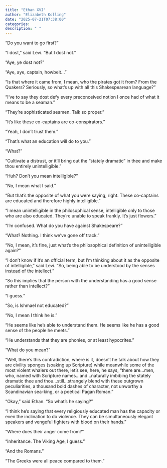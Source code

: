 ```yaml
---
title: "Ethan XVI"
author: "Elizabeth Kolling"
date: "2025-07-21T07:38:00"
categories: 
description: " "
---
```



“Do you want to go first?”

“I dost,” said Levi. "But I dost not."

“Aye, ye dost not?”

“Aye, aye, captain, howbeit...” 

“Is that where it came from, I mean, who the pirates got it from? From the Quakers? Seriously, so what’s up with all this Shakespearean language?”

“I’ve to say they dost defy every preconceived notion I once had of what it means to be a seaman.” 

“They’re sophisticated seamen. Talk so proper.” 

“It’s like these co-captains are co-conspirators.” 

“Yeah, I don’t trust them.” 

“That’s what an education will do to you.” 

“What?”

“Cultivate a distrust, or it’ll bring out the “stately dramatic” in thee and make thou entirely unintelligible.” 

“Huh? Don’t you mean intelligible?”

“No, I mean what I said.”

“But that’s the opposite of what you were saying, right. These co-captains are educated and therefore highly intelligible.”

“I mean unintelligible in the philosophical sense, intelligible only to those who are also educated. They're unable to speak frankly. It's just flowers.”

“I’m confused. What do you have against Shakespeare?” 

“What? Nothing. I think we’ve gone off track.”

“No, I mean, it’s fine, just what’s the philosophical definition of unintelligible again?”

“I don’t know if it’s an official term, but I’m thinking about it as the opposite of intelligible,” said Levi. “So, being able to be understood by the senses instead of the intellect.” 

“So this implies that the person with the understanding has a good sense rather than intellect?”

“I guess.”

“So, is Ishmael not educated?”

“No, I mean I think he is.” 

“He seems like he’s able to understand them. He seems like he has a good sense of the people he meets.”

“He understands that they are phonies, or at least hypocrites.”

“What do you mean?”

“Well, there’s this contradiction, where is it, doesn’t he talk about how they are civility sponges (soaking up Scripture) while meanwhile some of the most violent whalers out there, let’s see, here, he says, “there are…men, who, named with Scripture names…and…naturally imbibing the stately dramatic thee and thou…still…strangely blend with these outgrown peculiarities, a thousand bold dashes of character, not unworthy a Scandinavian sea-king, or a poetical Pagan Roman.” 

“Okay,” said Ethan. “So what’s he saying?” 

“I think he’s saying that every religiously educated man has the capacity or even the inclination to do violence. They can be simultaneously elegant speakers and vengeful fighters with blood on their hands.”

“Where does their anger come from?” 

“Inheritance. The Viking Age, I guess.” 

“And the Romans.”

“The Greeks were all peace compared to them.”